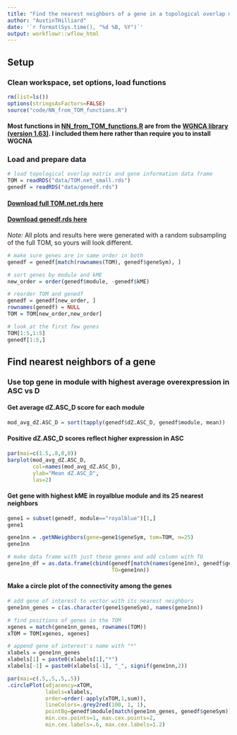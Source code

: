 ```yaml
---
title: "Find the nearest neighbors of a gene in a topological overlap matrix"
author: "AustinTHilliard"
date: '`r format(Sys.time(), "%d %B, %Y")`'
output: workflowr::wflow_html
---
```


## Setup
### Clean workspace, set options, load functions
```r
rm(list=ls())
options(stringsAsFactors=FALSE)
source("code/NN_from_TOM_functions.R")
```
#### Most functions in [NN_from_TOM_functions.R](https://github.com/AustinTHilliard/networks/blob/master/code/NN_from_TOM_functions.R) are from the [WGNCA library (version 1.63)](https://cran.r-project.org/web/packages/WGCNA/index.html). I included them here rather than require you to install WGCNA  

### Load and prepare data
```r
# load topological overlap matrix and gene information data frame
TOM = readRDS("data/TOM.net_small.rds")
genedf = readRDS("data/genedf.rds")
```
#### [Download full TOM.net.rds here](https://stanford.box.com/v/networks-data-TOM-net-rds)
#### [Download genedf.rds here](https://stanford.box.com/v/networks-data-genedf-rds)  

_Note:_ All plots and results here were generated with a random subsampling of the full TOM, so yours will look different.  
```r
# make sure genes are in same order in both
genedf = genedf[match(rownames(TOM), genedf$geneSym), ]

# sort genes by module and kME
new_order = order(genedf$module, -genedf$kME)

# reorder TOM and genedf
genedf = genedf[new_order, ]
rownames(genedf) = NULL
TOM = TOM[new_order,new_order]

# look at the first few genes
TOM[1:5,1:5]
genedf[1:5,]
```

## Find nearest neighbors of a gene
### Use top gene in module with highest average overexpression in ASC vs D
#### Get average dZ.ASC_D score for each module 
```r
mod_avg_dZ.ASC_D = sort(tapply(genedf$dZ.ASC_D, genedf$module, mean))
```

#### Positive dZ.ASC_D scores reflect higher expression in ASC 
```r
par(mai=c(1.5,.8,0,0))
barplot(mod_avg_dZ.ASC_D,
        col=names(mod_avg_dZ.ASC_D),
        ylab="Mean dZ.ASC_D",
        las=2)
```

#### Get gene with highest kME in royalblue module and its 25 nearest neighbors
```r
gene1 = subset(genedf, module=="royalblue")[1,]
gene1

gene1nn = .getNNeighbors(gene=gene1$geneSym, tom=TOM, n=25)
gene1nn

# make data frame with just these genes and add column with TO
gene1nn_df = as.data.frame(cbind(genedf[match(names(gene1nn), genedf$geneSym), ],
                                 TO=gene1nn))
```

<!--
```r
par(mfrow=c(1,3))
for (dZ in c("dZ.ASC_D","dZ.ASC_ND","dZ.D_ND")) {
  #
  y1 = gene1nn_df[, dZ]
  xcor = cor.test(gene1nn, y1, method="s")
  
  #
  plot(gene1nn, y1, 
       xlab=paste0("TO with ",gene1$geneSym), 
       ylab=dZ, 
       col=gene1nn_df$module, 
       pch=20, cex=2,
       main=paste0("rho=",signif(xcor$estimate,2),", p=",signif(xcor$p.value,2)))
  
  #
  abline(lm(y1 ~ gene1nn), lty="dashed", col="red")
}
```
-->

#### Make a circle plot of the connectivity among the genes
```r
# add gene of interest to vector with its nearest neighbors
gene1nn_genes = c(as.character(gene1$geneSym), names(gene1nn))

# find positions of genes in the TOM
xgenes = match(gene1nn_genes, rownames(TOM))
xTOM = TOM[xgenes, xgenes]

# append gene of interest's name with "*"
xlabels = gene1nn_genes
xlabels[1] = paste0(xlabels[1],"*")
xlabels[-1] = paste0(xlabels[-1], "_", signif(gene1nn,2))

par(mai=c(.5,.5,.5,.5))
.circlePlot(adjacency=xTOM, 
            labels=xlabels, 
            order=order(-apply(xTOM,1,sum)),
            lineColors=.grey2red(100, 1, 1),
            pointBg=genedf$module[match(gene1nn_genes, genedf$geneSym)],
            min.cex.points=1, max.cex.points=2,
            min.cex.labels=.6, max.cex.labels=1.2)
```
<!--
### Both copies of androgen receptor
#### Find ids for both genes and get their 20 nearest neighbors
```r
ARdf = subset(genedf, grepl('androgen receptor', desc, ignore.case=T))
ARdf

arNN = lapply(as.list(ARdf$geneSym), 
              function(g) .getNNeighbors(gene=g, tom=TOM, n=20))
names(arNN) = ARdf$geneSym
arNN
```

```r
arNN_dfs = lapply(arNN, 
                  function(g) genedf[match(names(g), genedf$geneSym), ])
```

#### Make circle plots
```r
# gene1nn_genes = c(as.character(gene1$geneSym), names(gene1nn))
# 
arNNgenes = lapply(arNN, names)
par(mfrow=c(2,1), mai=c(1,1,0,1))
for (g in 1:2) {
  arNNgenes[[g]] = c(names(arNNgenes)[g], arNNgenes[[g]])
  xgenes = match(arNNgenes[[g]], rownames(TOM))
  xTOM = TOM[xgenes, xgenes]
  xlabels = arNNgenes[[g]]
  xlabels[1] = paste0(xlabels[1],"*")
  xcolors = genedf$module[match(arNNgenes[[g]], genedf$geneSym)]

  .circlePlot(adjacency=xTOM,
             labels=xlabels,
             order=order(-apply(xTOM,1,sum)),
             lineColors=.grey2red(100, 1, 1),
             pointBg=xcolors,
             min.cex.points=1, max.cex.points=2,
             min.cex.labels=.6, max.cex.labels=1.2)
}
```

-->